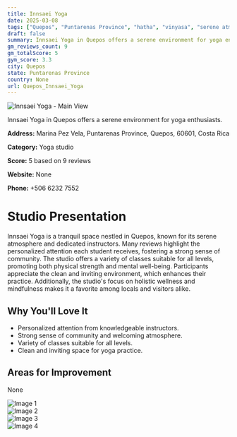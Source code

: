 ```yaml
---
title: Innsaei Yoga
date: 2025-03-08
tags: ["Quepos", "Puntarenas Province", "hatha", "vinyasa", "serene atmosphere", "clean environment", "Quepos"]  
draft: false
summary: Innsaei Yoga in Quepos offers a serene environment for yoga enthusiasts.
gm_reviews_count: 9
gm_totalScore: 5
gym_score: 3.3
city: Quepos
state: Puntarenas Province
country: None
url: Quepos_Innsaei_Yoga
---
```


<div className="aspect-[16/9] relative my-8">
  <img 
    src="https://lh5.googleusercontent.com/p/AF1QipM03g_wc0NDAn4gshUvZw3Dfpmw3RZVv62i5taK=w1920-h1080-k-no"
    alt="Innsaei Yoga - Main View"
    className="object-cover absolute inset-0 w-full h-full rounded-lg"
  />
</div>

Innsaei Yoga in Quepos offers a serene environment for yoga enthusiasts.

**Address:** Marina Pez Vela, Puntarenas Province, Quepos, 60601, Costa Rica

**Category:** Yoga studio

**Score:** 5 based on 9 reviews

**Website:** None

**Phone:** +506 6232 7552

# Studio Presentation

Innsaei Yoga is a tranquil space nestled in Quepos, known for its serene atmosphere and dedicated instructors. Many reviews highlight the personalized attention each student receives, fostering a strong sense of community. The studio offers a variety of classes suitable for all levels, promoting both physical strength and mental well-being. Participants appreciate the clean and inviting environment, which enhances their practice. Additionally, the studio's focus on holistic wellness and mindfulness makes it a favorite among locals and visitors alike.



## Why You'll Love It

- Personalized attention from knowledgeable instructors.
- Strong sense of community and welcoming atmosphere.
- Variety of classes suitable for all levels.
- Clean and inviting space for yoga practice.

## Areas for Improvement

None

<div className="grid grid-cols-1 xl:grid-cols-2 gap-4 my-8">
<div className="aspect-[4/3] relative"><img src="https://lh5.googleusercontent.com/p/AF1QipNBHebxnjC2R5v0yrJ4IwEbqHqr-oxCMQUZhIhR=w1920-h1080-k-no" alt="Image 1" className="object-cover absolute inset-0 w-full h-full rounded-lg" /></div>
<div className="aspect-[4/3] relative"><img src="https://lh5.googleusercontent.com/p/AF1QipMt982eL2-_iKWiHZMfeQyRjtYA4Gh-Q0TKY0Ss=w1920-h1080-k-no" alt="Image 2" className="object-cover absolute inset-0 w-full h-full rounded-lg" /></div>
<div className="aspect-[4/3] relative"><img src="https://lh5.googleusercontent.com/p/AF1QipPqtNsn-MYc9hASTK-EFB9HxmCgxETIXapvMfRp=w1920-h1080-k-no" alt="Image 3" className="object-cover absolute inset-0 w-full h-full rounded-lg" /></div>
<div className="aspect-[4/3] relative"><img src="https://lh5.googleusercontent.com/p/AF1QipOexdA9s7LWGZB95y5LK4mbtLhXN0yRjKOzjpqD=w1920-h1080-k-no" alt="Image 4" className="object-cover absolute inset-0 w-full h-full rounded-lg" /></div>
</div>
